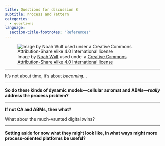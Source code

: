 ```yaml
---
title: Questions for discussion 8
subtitle: Process and Pattern
categories:
  - questions
language:
  section-title-footnotes: "References"
---
```


![Image by [Noah Wulf](https://commons.wikimedia.org/wiki/User:Noah_Wulf) used under a [Creative Commons Attribution-Share Alike 4.0 International license](https://creativecommons.org/licenses/by-sa/4.0/deed.en)](lightbulb8.jpg)

<hr>

It's not about time, it's about _becoming_...

<hr>

**So do these kinds of dynamic models&mdash;cellular automat and ABMs&mdash;_really_ address the process problem?**

<hr>

**If not CA and ABMs, then what?**

What about the much-vaunted digital twins?

<hr>

**Setting aside for now what they might look like, in what ways might more process-oriented platforms be useful?**